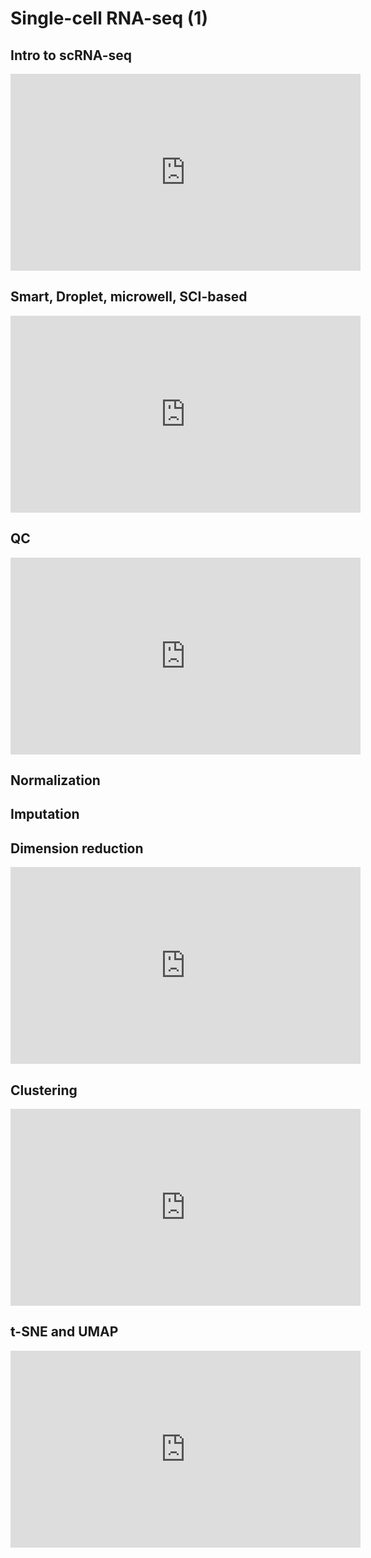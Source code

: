 # Single-cell RNA-seq (1) {#scrna1}

## Intro to scRNA-seq

<iframe width="560" height="315" src="https://www.youtube.com/embed/PFG_SKpM5OI" frameborder="0" allow="accelerometer; autoplay; clipboard-write; encrypted-media; gyroscope; picture-in-picture" allowfullscreen></iframe>

## Smart, Droplet, microwell, SCI-based

<iframe width="560" height="315" src="https://www.youtube.com/embed/PFG_SKpM5OI" frameborder="0" allow="accelerometer; autoplay; clipboard-write; encrypted-media; gyroscope; picture-in-picture" allowfullscreen></iframe>

## QC

<iframe width="560" height="315" src="https://www.youtube.com/embed/pxLgmB0xCT0" frameborder="0" allow="accelerometer; autoplay; clipboard-write; encrypted-media; gyroscope; picture-in-picture" allowfullscreen></iframe>

## Normalization 



## Imputation



## Dimension reduction

<iframe width="560" height="315" src="https://www.youtube.com/embed/i-e7KiETyGo" frameborder="0" allow="accelerometer; autoplay; clipboard-write; encrypted-media; gyroscope; picture-in-picture" allowfullscreen></iframe>

## Clustering

<iframe width="560" height="315" src="https://www.youtube.com/embed/i-e7KiETyGo" frameborder="0" allow="accelerometer; autoplay; clipboard-write; encrypted-media; gyroscope; picture-in-picture" allowfullscreen></iframe>

## t-SNE and UMAP 

<iframe width="560" height="315" src="https://www.youtube.com/embed/i-e7KiETyGo" frameborder="0" allow="accelerometer; autoplay; clipboard-write; encrypted-media; gyroscope; picture-in-picture" allowfullscreen></iframe>
